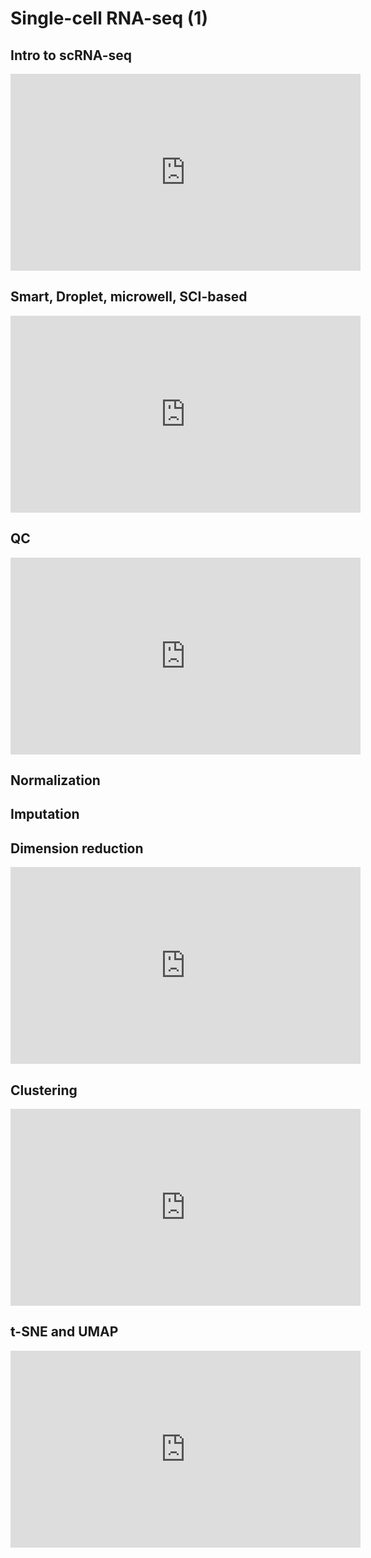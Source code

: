 # Single-cell RNA-seq (1) {#scrna1}

## Intro to scRNA-seq

<iframe width="560" height="315" src="https://www.youtube.com/embed/PFG_SKpM5OI" frameborder="0" allow="accelerometer; autoplay; clipboard-write; encrypted-media; gyroscope; picture-in-picture" allowfullscreen></iframe>

## Smart, Droplet, microwell, SCI-based

<iframe width="560" height="315" src="https://www.youtube.com/embed/PFG_SKpM5OI" frameborder="0" allow="accelerometer; autoplay; clipboard-write; encrypted-media; gyroscope; picture-in-picture" allowfullscreen></iframe>

## QC

<iframe width="560" height="315" src="https://www.youtube.com/embed/pxLgmB0xCT0" frameborder="0" allow="accelerometer; autoplay; clipboard-write; encrypted-media; gyroscope; picture-in-picture" allowfullscreen></iframe>

## Normalization 



## Imputation



## Dimension reduction

<iframe width="560" height="315" src="https://www.youtube.com/embed/i-e7KiETyGo" frameborder="0" allow="accelerometer; autoplay; clipboard-write; encrypted-media; gyroscope; picture-in-picture" allowfullscreen></iframe>

## Clustering

<iframe width="560" height="315" src="https://www.youtube.com/embed/i-e7KiETyGo" frameborder="0" allow="accelerometer; autoplay; clipboard-write; encrypted-media; gyroscope; picture-in-picture" allowfullscreen></iframe>

## t-SNE and UMAP 

<iframe width="560" height="315" src="https://www.youtube.com/embed/i-e7KiETyGo" frameborder="0" allow="accelerometer; autoplay; clipboard-write; encrypted-media; gyroscope; picture-in-picture" allowfullscreen></iframe>
